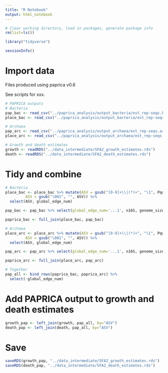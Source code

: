 ```yaml
---
title: "R Notebook"
output: html_notebook
---
```


```r
# Clear working directory, load in packages, generate package info
rm(list=ls())

library("tidyverse")

sessionInfo()
```

# Import data

Files produced using paprica v0.6

See scripts for xxx.

```r
# PAPRICA outputs
# Bacteria
pap_bac <- read_csv("../paprica_analysis/output_bacteria/est_rep-seqs.bacteria.edge_data.csv")
place_bac <- read_csv("../paprica_analysis/output_bacteria/est_rep-seqs.bacteria.combined_16S.bacteria.tax.placements.csv")

# Archaea
pap_arc <- read_csv("../paprica_analysis/output_archaea/est_rep-seqs.archaea.edge_data.csv")
place_arc <- read_csv("../paprica_analysis/output_archaea/est_rep-seqs.archaea.combined_16S.archaea.tax.placements.csv")

# Growth and death estimates
growth <- readRDS("../data_intermediate/SFA2_growth_estimates.rds")
death <- readRDS("../data_intermediate/SFA2_death_estimates.rds")
```

# Tidy and combine

```r
# Bacteria
place_bac <- place_bac %>% mutate(ASV = gsub("[0-9]+\\|(*)+", "\1", Pquery),
         ASV = gsub("\001", "", ASV)) %>% 
  select(ASV, global_edge_num)

pap_bac <- pap_bac %>% select(global_edge_num='...1', n16S, genome_size)

paprica_bac <- full_join(place_bac, pap_bac)

# Archaea
place_arc <- place_arc %>% mutate(ASV = gsub("[0-9]+\\|(*)+", "\1", Pquery),
         ASV = gsub("\001", "", ASV)) %>% 
  select(ASV, global_edge_num)

pap_arc <- pap_arc %>% select(global_edge_num='...1', n16S, genome_size)

paprica_arc <- full_join(place_arc, pap_arc)

# Together
pap_all <- bind_rows(paprica_bac, paprica_arc) %>% 
  select(-global_edge_num)
```

# Add PAPRICA output to growth and death estimates

```r
growth_pap <- left_join(growth, pap_all, by="ASV")
death_pap <- left_join(death, pap_all, by="ASV")
```

# Save

```r
saveRDS(growth_pap, "../data_intermediate/SFA2_growth_estimates.rds")
saveRDS(death_pap, "../data_intermediate/SFA2_death_estimates.rds")
```

